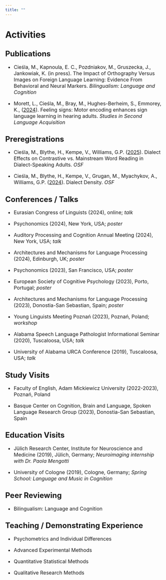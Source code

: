 ```yaml
---
title: ""
---
```


# Activities

## <font size = "5">Publications</font>

<font size = "3">

-   Cieśla, M., Kapnoula, E. C., Pozdniakov, M., Gruszecka, J., Jankowiak, K. (in press). The Impact of Orthography Versus Images on Foreign Language Learning: Evidence From Behavioral and Neural Markers. *Bilingualism: Language and Cognition*

-   Morett, L., Cieśla, M., Bray, M., Hughes-Berheim, S., Emmorey, K., (<a href = "https://www.cambridge.org/core/journals/studies-in-second-language-acquisition/article/feeling-signs-motor-encoding-enhances-sign-language-learning-in-hearing-adults/007AF08B353F15DD7E8298B92001D05D" target = "_blank">2024</a>). Feeling signs: Motor encoding enhances sign language learning in hearing adults. *Studies in Second Language Acquisition*

</font>

## <font size = "5">Preregistrations</font>

<font size = "3">

-   Cieśla, M., Blythe, H., Kempe, V., Williams, G.P. (<a href = "https://doi.org/10.17605/OSF.IO/JW645" target = "_blank">2025</a>). Dialect Effects on Contrastive vs. Mainstream Word Reading in Dialect-Speaking Adults. *OSF*

-   Cieśla, M., Blythe, H., Kempe, V., Grugan, M., Myachykov, A., Williams, G.P. (<a href = "https://doi.org/10.17605/OSF.IO/G7TQE" target = "_blank">2024</a>). Dialect Density. *OSF*

</font>

## <font size = "5">Conferences / Talks</font>

<font size = "3">

-   Eurasian Congress of Linguists (2024), online; *talk*

-   Psychonomics (2024), New York, USA; *poster*

-   Auditory Processing and Cognition Annual Meeting (2024), New York, USA; *talk*

-   Architectures and Mechanisms for Language Processing (2024), Edinburgh, UK; *poster*

-   Psychonomics (2023), San Francisco, USA; *poster*

-   European Society of Cognitive Psychology (2023), Porto, Portugal; *poster*

-   Architectures and Mechanisms for Language Processing (2023), Donostia-San Sebastian, Spain; *poster*

-   Young Linguists Meeting Poznań (2023), Poznań, Poland; *workshop*

-   Alabama Speech Language Pathologist Informational Seminar (2020), Tuscaloosa, USA; *talk*

-   University of Alabama URCA Conference (2019), Tuscaloosa, USA; *talk*

</font>

## <font size = "5">Study Visits</font>

<font size = "3">

-   Faculty of English, Adam Mickiewicz University (2022-2023), Poznań, Poland

-   Basque Center on Cognition, Brain and Language, Spoken Language Research Group (2023), Donostia-San Sebastian, Spain

</font>

## <font size = "5">Education Visits</font>

<font size="3">

-   Jülich Research Center, Institute for Neuroscience and Medicine (2019), Jülich, Germany; *Neuroimaging internship with Dr. Paola Mengotti*

-   University of Cologne (2019), Cologne, Germany; *Spring School: Language and Music in Cognition*

</font>

## <font size = "5">Peer Reviewing</font>

<font size = "3">

-   Bilingualism: Language and Cognition

</font>

## <font size = "5">Teaching / Demonstrating Experience </font>

<font size="3">

-   Psychometrics and Individual Differences

-   Advanced Experimental Methods

-   Quantitative Statistical Methods

-   Qualitative Research Methods

</font>

